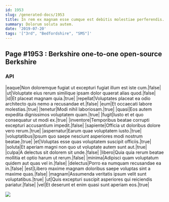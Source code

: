 ```yaml
---
id: 1953
slug: /generated-docs/1953
title: In rem ex magnam esse cumque est debitis molestiae perferendis.
summary: Dolorum soluta autem.
date: '2019-07-20'
tags: '["3rd", "Bedfordshire", "SMS"]'
---
```


## Page #1953 : Berkshire one-to-one open-source Berkshire
### API

|eaque|Non doloremque fugiat ut excepturi fugiat illum est iste cum.|false|
|ut|Voluptate eius rerum similique ipsam dolor quaerat alias quod.|false|
|id|Et placeat magnam quia.|true|
|repellat|Voluptates placeat ea odio architecto quis nemo a recusandae et.|false|
|eum|Et occaecati labore molestias.|true|
|tenetur|Modi nihil laboriosam.|true|
|quasi|Eos autem expedita dignissimos voluptatem quam.|true|
|fugit|Iusto et et quo consequatur ut modi ex.|true|
|inventore|Temporibus beatae corrupti excepturi accusantium impedit.|false|
|sapiente|Officia ut doloribus dolore vero rerum.|true|
|aspernatur|Earum quae voluptatem iusto.|true|
|voluptatibus|Ipsum quo saepe nesciunt asperiores modi nostrum beatae.|true|
|et|Voluptas esse quas voluptatem suscipit officiis.|true|
|soluta|Et aperiam magni non quo ut voluptate autem sunt aut.|true|
|culpa|A delectus sit dolorem sit unde.|false|
|libero|Quia quia rerum beatae mollitia et optio harum ut rerum.|false|
|minima|Adipisci quam voluptatum quidem aut quas vel in.|false|
|delectus|Porro ea numquam recusandae ea in.|false|
|est|Libero maxime magnam doloribus saepe voluptas sint a maxime quas.|false|
|magnam|Assumenda veritatis ipsum velit sunt voluptatibus.|true|
|ut|Quis excepturi suscipit asperiores qui reiciendis pariatur.|false|
|vel|Et deserunt et enim quasi sunt aperiam eos.|true|


![](/assets/cats-1.jpg)


